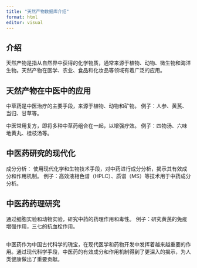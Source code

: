 ```yaml
---
title: "天然产物数据库介绍"
format: html
editor: visual
---
```


## 介绍

天然产物是指从自然界中获得的化学物质，通常来源于植物、动物、微生物和海洋生物。天然产物在医学、农业、食品和化妆品等领域有着广泛的应用。

## 天然产物在中医中的应用

中草药是中医治疗的主要手段，来源于植物、动物和矿物。 例子：人参、黄芪、当归、甘草等。

中医常用复方，即将多种中草药组合在一起，以增强疗效。 例子：四物汤、六味地黄丸、桂枝汤等。

## 中医药研究的现代化

成分分析： 使用现代化学和生物技术手段，对中药进行成分分析，揭示其有效成分和作用机制。 例子：高效液相色谱（HPLC）、质谱（MS）等技术用于中药成分分析。

## 中医药药理研究

通过细胞实验和动物实验，研究中药的药理作用和毒性。 例子：研究黄芪的免疫增强作用，三七的抗血栓作用。

## 

中医药作为中国古代科学的瑰宝，在现代医学和药物开发中发挥着越来越重要的作用。通过现代科学手段，中医药的有效成分和作用机制得到了更深入的揭示，为人类健康做出了重要贡献。
